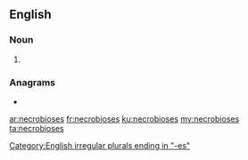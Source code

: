 ==English==

===Noun===
{{head|en|noun plural form}}

# {{plural of|necrobiosis|lang=en}}

===Anagrams===
* {{l|en|bionecroses}}

[[Category:English irregular plurals ending in "-es"]]

[[ar:necrobioses]]
[[fr:necrobioses]]
[[ku:necrobioses]]
[[my:necrobioses]]
[[ta:necrobioses]]